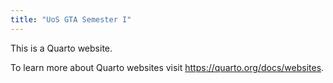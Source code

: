 ```yaml
---
title: "UoS GTA Semester I"
---
```


This is a Quarto website.

To learn more about Quarto websites visit <https://quarto.org/docs/websites>.
